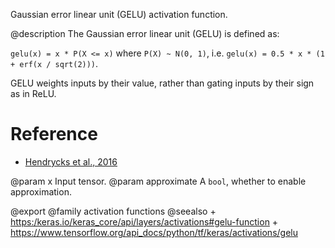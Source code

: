 Gaussian error linear unit (GELU) activation function.

@description
The Gaussian error linear unit (GELU) is defined as:

`gelu(x) = x * P(X <= x)` where `P(X) ~ N(0, 1)`,
i.e. `gelu(x) = 0.5 * x * (1 + erf(x / sqrt(2)))`.

GELU weights inputs by their value, rather than gating
inputs by their sign as in ReLU.

# Reference
- [Hendrycks et al., 2016](https://arxiv.org/abs/1606.08415)

@param x Input tensor.
@param approximate A `bool`, whether to enable approximation.

@export
@family activation functions
@seealso
+ <https:/keras.io/keras_core/api/layers/activations#gelu-function>
+ <https://www.tensorflow.org/api_docs/python/tf/keras/activations/gelu>
